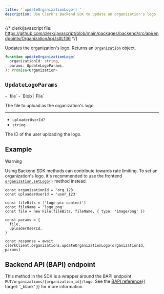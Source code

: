 ```yaml
---
title: '`updateOrganizationLogo()`'
description: Use Clerk's Backend SDK to update an organization's logo.
---
```


{/* clerk/javascript file: https://github.com/clerk/javascript/blob/main/packages/backend/src/api/endpoints/OrganizationApi.ts#L136 */}

Updates the organization's logo. Returns an [`Organization`](/docs/references/backend/types/backend-organization) object.

```ts
function updateOrganizationLogo(
  organizationId: string,
  params: UpdateLogoParams,
): Promise<Organization>
```

## `UpdateLogoParams`

<Properties>
  - `file`
  - `Blob | File`

  The file to upload as the organization's logo.

  ---

  - `uploaderUserId?`
  - `string`

  The ID of the user uploading the logo.
</Properties>

## Example

<Include src="_partials/backend/usage" />

> [!WARNING]
> Using Backend SDK methods can contribute towards rate limiting. To set an organization's logo, it's recommended to use the frontend [`organization.setLogo()`](/docs/references/javascript/organization#set-logo) method instead.

```tsx
const organizationId = 'org_123'
const uploaderUserId = 'user_123'

const fileBits = ['logo-pic-content']
const fileName = 'logo.png'
const file = new File(fileBits, fileName, { type: 'image/png' })

const params = {
  file,
  uploaderUserId,
}

const response = await clerkClient.organizations.updateOrganizationLogo(organizationId, params)
```

## Backend API (BAPI) endpoint

This method in the SDK is a wrapper around the BAPI endpoint `PUT/organizations/{organization_id}/logo`. See the [BAPI reference](/docs/reference/backend-api/tag/Organizations#operation/UploadOrganizationLogo){{ target: '_blank' }} for more information.

